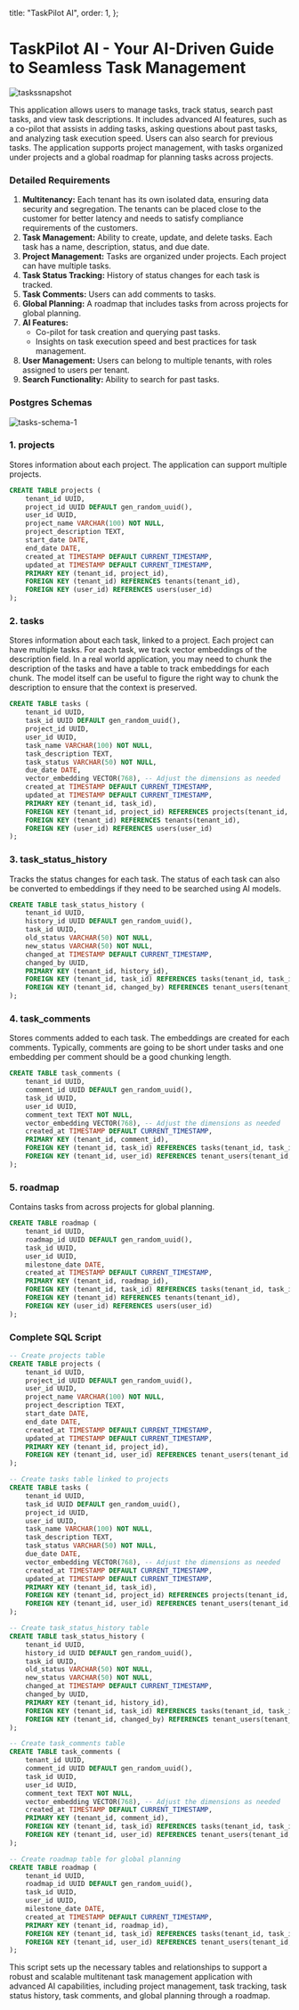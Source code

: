 
  title: "TaskPilot AI",
  order: 1,
};

# TaskPilot AI - Your AI-Driven Guide to Seamless Task Management

![taskssnapshot](/docs/taskssnapshot.png)

This application allows users to manage tasks, track status, search past tasks, and view task descriptions. It includes advanced AI features, such as a co-pilot that assists in adding tasks, asking questions about past tasks, and analyzing task execution speed. Users can also search for previous tasks. The application supports project management, with tasks organized under projects and a global roadmap for planning tasks across projects.

### Detailed Requirements

1. **Multitenancy:** Each tenant has its own isolated data, ensuring data security and segregation. The tenants can be placed close to the customer for better latency and needs to satisfy compliance requirements of the customers.
2. **Task Management:** Ability to create, update, and delete tasks. Each task has a name, description, status, and due date.
3. **Project Management:** Tasks are organized under projects. Each project can have multiple tasks.
4. **Task Status Tracking:** History of status changes for each task is tracked.
5. **Task Comments:** Users can add comments to tasks.
6. **Global Planning:** A roadmap that includes tasks from across projects for global planning.
7. **AI Features:**
   - Co-pilot for task creation and querying past tasks.
   - Insights on task execution speed and best practices for task management.
8. **User Management:** Users can belong to multiple tenants, with roles assigned to users per tenant.
9. **Search Functionality:** Ability to search for past tasks.

### Postgres Schemas

![tasks-schema-1](/docs/tasksschema.png)

### 1. projects

Stores information about each project. The application can support multiple projects.

```sql
CREATE TABLE projects (
    tenant_id UUID,
    project_id UUID DEFAULT gen_random_uuid(),
    user_id UUID,
    project_name VARCHAR(100) NOT NULL,
    project_description TEXT,
    start_date DATE,
    end_date DATE,
    created_at TIMESTAMP DEFAULT CURRENT_TIMESTAMP,
    updated_at TIMESTAMP DEFAULT CURRENT_TIMESTAMP,
    PRIMARY KEY (tenant_id, project_id),
    FOREIGN KEY (tenant_id) REFERENCES tenants(tenant_id),
    FOREIGN KEY (user_id) REFERENCES users(user_id)
);

```

### 2. tasks

Stores information about each task, linked to a project. Each project can have multiple tasks. For each task, we track vector embeddings of the description field. In a real world application, you may need to chunk the description of the tasks and have a table to track embeddings for each chunk. The model itself can be useful to figure the right way to chunk the description to ensure that the context is preserved.

```sql
CREATE TABLE tasks (
    tenant_id UUID,
    task_id UUID DEFAULT gen_random_uuid(),
    project_id UUID,
    user_id UUID,
    task_name VARCHAR(100) NOT NULL,
    task_description TEXT,
    task_status VARCHAR(50) NOT NULL,
    due_date DATE,
    vector_embedding VECTOR(768), -- Adjust the dimensions as needed
    created_at TIMESTAMP DEFAULT CURRENT_TIMESTAMP,
    updated_at TIMESTAMP DEFAULT CURRENT_TIMESTAMP,
    PRIMARY KEY (tenant_id, task_id),
    FOREIGN KEY (tenant_id, project_id) REFERENCES projects(tenant_id, project_id),
    FOREIGN KEY (tenant_id) REFERENCES tenants(tenant_id),
    FOREIGN KEY (user_id) REFERENCES users(user_id)
);

```

### 3. task_status_history

Tracks the status changes for each task. The status of each task can also be converted to embeddings if they need to be searched using AI models.

```sql
CREATE TABLE task_status_history (
    tenant_id UUID,
    history_id UUID DEFAULT gen_random_uuid(),
    task_id UUID,
    old_status VARCHAR(50) NOT NULL,
    new_status VARCHAR(50) NOT NULL,
    changed_at TIMESTAMP DEFAULT CURRENT_TIMESTAMP,
    changed_by UUID,
    PRIMARY KEY (tenant_id, history_id),
    FOREIGN KEY (tenant_id, task_id) REFERENCES tasks(tenant_id, task_id),
    FOREIGN KEY (tenant_id, changed_by) REFERENCES tenant_users(tenant_id, user_id)
);

```

### 4. task_comments

Stores comments added to each task. The embeddings are created for each comments. Typically, comments are going to be short under tasks and one embedding per comment should be a good chunking length.

```sql
CREATE TABLE task_comments (
    tenant_id UUID,
    comment_id UUID DEFAULT gen_random_uuid(),
    task_id UUID,
    user_id UUID,
    comment_text TEXT NOT NULL,
    vector_embedding VECTOR(768), -- Adjust the dimensions as needed
    created_at TIMESTAMP DEFAULT CURRENT_TIMESTAMP,
    PRIMARY KEY (tenant_id, comment_id),
    FOREIGN KEY (tenant_id, task_id) REFERENCES tasks(tenant_id, task_id),
    FOREIGN KEY (tenant_id, user_id) REFERENCES tenant_users(tenant_id, user_id)
);

```

### 5. roadmap

Contains tasks from across projects for global planning.

```sql
CREATE TABLE roadmap (
    tenant_id UUID,
    roadmap_id UUID DEFAULT gen_random_uuid(),
    task_id UUID,
    user_id UUID,
    milestone_date DATE,
    created_at TIMESTAMP DEFAULT CURRENT_TIMESTAMP,
    PRIMARY KEY (tenant_id, roadmap_id),
    FOREIGN KEY (tenant_id, task_id) REFERENCES tasks(tenant_id, task_id),
    FOREIGN KEY (tenant_id) REFERENCES tenants(tenant_id),
    FOREIGN KEY (user_id) REFERENCES users(user_id)
);

```

### Complete SQL Script

```sql
-- Create projects table
CREATE TABLE projects (
    tenant_id UUID,
    project_id UUID DEFAULT gen_random_uuid(),
    user_id UUID,
    project_name VARCHAR(100) NOT NULL,
    project_description TEXT,
    start_date DATE,
    end_date DATE,
    created_at TIMESTAMP DEFAULT CURRENT_TIMESTAMP,
    updated_at TIMESTAMP DEFAULT CURRENT_TIMESTAMP,
    PRIMARY KEY (tenant_id, project_id),
    FOREIGN KEY (tenant_id, user_id) REFERENCES tenant_users(tenant_id, user_id)
);

-- Create tasks table linked to projects
CREATE TABLE tasks (
    tenant_id UUID,
    task_id UUID DEFAULT gen_random_uuid(),
    project_id UUID,
    user_id UUID,
    task_name VARCHAR(100) NOT NULL,
    task_description TEXT,
    task_status VARCHAR(50) NOT NULL,
    due_date DATE,
    vector_embedding VECTOR(768), -- Adjust the dimensions as needed
    created_at TIMESTAMP DEFAULT CURRENT_TIMESTAMP,
    updated_at TIMESTAMP DEFAULT CURRENT_TIMESTAMP,
    PRIMARY KEY (tenant_id, task_id),
    FOREIGN KEY (tenant_id, project_id) REFERENCES projects(tenant_id, project_id),
    FOREIGN KEY (tenant_id, user_id) REFERENCES tenant_users(tenant_id, user_id)
);

-- Create task_status_history table
CREATE TABLE task_status_history (
    tenant_id UUID,
    history_id UUID DEFAULT gen_random_uuid(),
    task_id UUID,
    old_status VARCHAR(50) NOT NULL,
    new_status VARCHAR(50) NOT NULL,
    changed_at TIMESTAMP DEFAULT CURRENT_TIMESTAMP,
    changed_by UUID,
    PRIMARY KEY (tenant_id, history_id),
    FOREIGN KEY (tenant_id, task_id) REFERENCES tasks(tenant_id, task_id),
    FOREIGN KEY (tenant_id, changed_by) REFERENCES tenant_users(tenant_id, user_id)
);

-- Create task_comments table
CREATE TABLE task_comments (
    tenant_id UUID,
    comment_id UUID DEFAULT gen_random_uuid(),
    task_id UUID,
    user_id UUID,
    comment_text TEXT NOT NULL,
    vector_embedding VECTOR(768), -- Adjust the dimensions as needed
    created_at TIMESTAMP DEFAULT CURRENT_TIMESTAMP,
    PRIMARY KEY (tenant_id, comment_id),
    FOREIGN KEY (tenant_id, task_id) REFERENCES tasks(tenant_id, task_id),
    FOREIGN KEY (tenant_id, user_id) REFERENCES tenant_users(tenant_id, user_id)
);

-- Create roadmap table for global planning
CREATE TABLE roadmap (
    tenant_id UUID,
    roadmap_id UUID DEFAULT gen_random_uuid(),
    task_id UUID,
    user_id UUID,
    milestone_date DATE,
    created_at TIMESTAMP DEFAULT CURRENT_TIMESTAMP,
    PRIMARY KEY (tenant_id, roadmap_id),
    FOREIGN KEY (tenant_id, task_id) REFERENCES tasks(tenant_id, task_id),
    FOREIGN KEY (tenant_id, user_id) REFERENCES tenant_users(tenant_id, user_id)
);
```

This script sets up the necessary tables and relationships to support a robust and scalable multitenant task management application with advanced AI capabilities, including project management, task tracking, task status history, task comments, and global planning through a roadmap.
